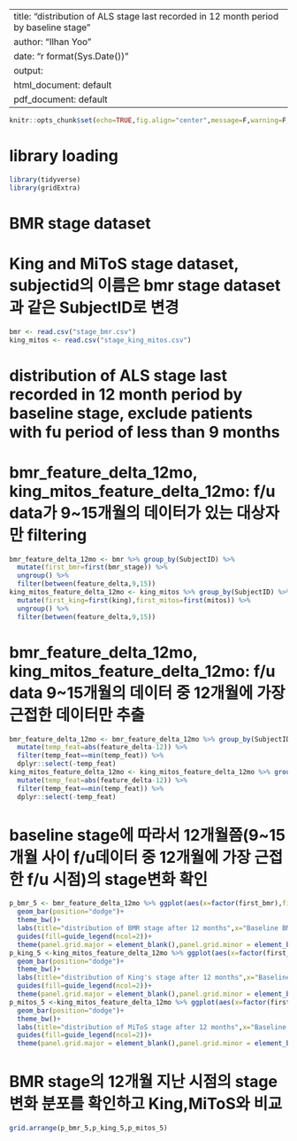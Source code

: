 ---
title: "distribution of ALS stage last recorded in 12 month period by baseline stage"
author: "Ilhan Yoo"
date: "r format(Sys.Date())"
output:
  html_document: default
  pdf_document: default
 ---
 
```{r setup, include=FALSE}
knitr::opts_chunk$set(echo=TRUE,fig.align="center",message=F,warning=F,dpi=300,dev="tiff")
```



# library loading
```{r}
library(tidyverse)
library(gridExtra)
```



# BMR stage dataset
# King and MiToS stage dataset, subjectid의 이름은 bmr stage dataset과 같은 SubjectID로 변경 
```{r}
bmr <- read.csv("stage_bmr.csv")
king_mitos <- read.csv("stage_king_mitos.csv")
```



# distribution of ALS stage last recorded in 12 month period by baseline stage, exclude patients with fu period of less than 9 months 
# bmr_feature_delta_12mo, king_mitos_feature_delta_12mo: f/u data가 9~15개월의 데이터가 있는 대상자만 filtering
```{r}
bmr_feature_delta_12mo <- bmr %>% group_by(SubjectID) %>% 
  mutate(first_bmr=first(bmr_stage)) %>% 
  ungroup() %>% 
  filter(between(feature_delta,9,15))
king_mitos_feature_delta_12mo <- king_mitos %>% group_by(SubjectID) %>% 
  mutate(first_king=first(king),first_mitos=first(mitos)) %>%
  ungroup() %>% 
  filter(between(feature_delta,9,15))
```



# bmr_feature_delta_12mo, king_mitos_feature_delta_12mo: f/u data 9~15개월의 데이터 중 12개월에 가장 근접한 데이터만 추출 
```{r}
bmr_feature_delta_12mo <- bmr_feature_delta_12mo %>% group_by(SubjectID) %>% 
  mutate(temp_feat=abs(feature_delta-12)) %>% 
  filter(temp_feat==min(temp_feat)) %>% 
  dplyr::select(-temp_feat)
king_mitos_feature_delta_12mo <- king_mitos_feature_delta_12mo %>% group_by(SubjectID) %>% 
  mutate(temp_feat=abs(feature_delta-12)) %>% 
  filter(temp_feat==min(temp_feat)) %>% 
  dplyr::select(-temp_feat)
```



# baseline stage에 따라서 12개월쯤(9~15개월 사이 f/u데이터 중 12개월에 가장 근접한 f/u 시점)의 stage변화 확인
```{r}
p_bmr_5 <- bmr_feature_delta_12mo %>% ggplot(aes(x=factor(first_bmr),fill=factor(bmr_stage)))+
  geom_bar(position="dodge")+
  theme_bw()+
  labs(title="distribution of BMR stage after 12 months",x="Baseline BMR stage",y="Number of subject",fill="BMR stage after \n about 12 months")+
  guides(fill=guide_legend(ncol=2))+
  theme(panel.grid.major = element_blank(),panel.grid.minor = element_blank(),plot.title = element_text(hjust = 0.5))
p_king_5 <-king_mitos_feature_delta_12mo %>% ggplot(aes(x=factor(first_king),fill=factor(king)))+
  geom_bar(position="dodge")+
  theme_bw()+
  labs(title="distribution of King's stage after 12 months",x="Baseline King's stage",y="Number of subject",fill="King's stage after \n about 12 months")+
  guides(fill=guide_legend(ncol=2))+
  theme(panel.grid.major = element_blank(),panel.grid.minor = element_blank(),plot.title = element_text(hjust = 0.5))
p_mitos_5 <-king_mitos_feature_delta_12mo %>% ggplot(aes(x=factor(first_mitos),fill=factor(mitos)))+
  geom_bar(position="dodge")+
  theme_bw()+
  labs(title="distribution of MiToS stage after 12 months",x="Baseline MiToS stage",y="Number of subject",fill="MiToS stage after \n about 12 months")+
  guides(fill=guide_legend(ncol=2))+
  theme(panel.grid.major = element_blank(),panel.grid.minor = element_blank(),plot.title = element_text(hjust = 0.5))
```

# BMR stage의 12개월 지난 시점의 stage변화 분포를 확인하고 King,MiToS와 비교
```{r fig.height=10}
grid.arrange(p_bmr_5,p_king_5,p_mitos_5)
```
